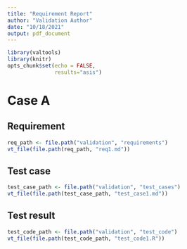 ```yaml
---
title: "Requirement Report"
author: "Validation Author"
date: "10/18/2021"
output: pdf_document
---
```


```r
library(valtools)
library(knitr)
opts_chunk$set(echo = FALSE, 
               results="asis")
```

# Case A

## Requirement

```r
req_path <- file.path("validation", "requirements")
vt_file(file.path(req_path, "req1.md"))
```


## Test case

```r
test_case_path <- file.path("validation", "test_cases")
vt_file(file.path(test_case_path, "test_case1.md"))
```


## Test result

```r
test_code_path <- file.path("validation", "test_code")
vt_file(file.path(test_code_path, "test_code1.R"))
```